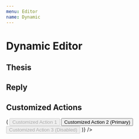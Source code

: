 ```yaml
---
menu: Editor
name: Dynamic
---
```



# Dynamic Editor

<link href="https://cdn.jsdelivr.net/npm/antd@3.26.6/dist/antd.min.css" rel="stylesheet" />

## Thesis

<Playground>
  <RonpaDynamicEditor 
    username="Jack"
    uploadFile={mockUploadFunction}
    onAction={console.log}
  />
</Playground>

## Reply

<Playground>
  <RonpaDynamicEditor 
    username="Jack"
    uploadFile={mockUploadFunction}
    onAction={console.log}
    story="story"
    reply="reply"
  />
</Playground>

## Customized Actions

<Playground>
  <RonpaDynamicEditor 
    username="Jack"
    uploadFile={mockUploadFunction}
    onAction={console.log}
    actions={(onAction, shouldEmit) => (
      <Button.Group style={{marginTop: '5px'}}>
        <Button onClick={onAction} disabled={!shouldEmit()}>Customized Action 1</Button>
        <Button onClick={onAction} type="primary">Customized Action 2 (Primary)</Button>
        <Button onClick={onAction} disabled>Customized Action 3 (Disabled)</Button>
      </Button.Group>
    )}
  />
</Playground>
